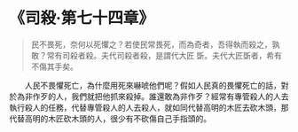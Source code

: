 # 《司殺·第七十四章》

> 民不畏死，奈何以死懼之？若使民常畏死，而為奇者，吾得執而殺之，孰敢？常有司殺者殺。夫代司殺者殺，是謂代大匠 斲。夫代大匠斲者，希有不傷其手矣。

&emsp;&emsp;人民不畏懼死亡，為什麼用死來嚇唬他們呢？假如人民真的畏懼死亡的話，對於為非作歹的人，我們就把他抓來殺掉。誰還敢為非作歹？經常有專管殺人的人去執行殺人的任務，代替專管殺人的人去殺人，就如同代替高明的木匠去砍木頭，那代替高明的木匠砍木頭的人，很少有不砍傷自己手指頭的。
